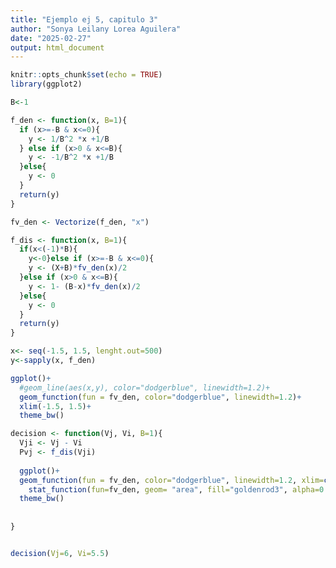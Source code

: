 ---
title: "Ejemplo ej 5, capitulo 3"
author: "Sonya Leilany Lorea Aguilera"
date: "2025-02-27"
output: html_document
---

```{r setup, include=FALSE}
knitr::opts_chunk$set(echo = TRUE)
library(ggplot2)
```

```{r}
B<-1

f_den <- function(x, B=1){
  if (x>=-B & x<=0){
    y <- 1/B^2 *x +1/B
  } else if (x>0 & x<=B){
    y <- -1/B^2 *x +1/B
  }else{
    y <- 0
  }
  return(y)
}

fv_den <- Vectorize(f_den, "x")

f_dis <- function(x, B=1){
  if(x<(-1)*B){
    y<-0}else if (x>=-B & x<=0){
    y <- (X+B)*fv_den(x)/2
  }else if (x>0 & x<=B){
    y <- 1- (B-x)*fv_den(x)/2
  }else{
    y <- 0
  }
  return(y)
}

x<- seq(-1.5, 1.5, lenght.out=500)
y<-sapply(x, f_den)

ggplot()+
  #geom_line(aes(x,y), color="dodgerblue", linewidth=1.2)+
  geom_function(fun = fv_den, color="dodgerblue", linewidth=1.2)+
  xlim(-1.5, 1.5)+
  theme_bw()


```

```{r}
decision <- function(Vj, Vi, B=1){
  Vji <- Vj - Vi
  Pvj <- f_dis(Vji)
  
  ggplot()+
  geom_function(fun = fv_den, color="dodgerblue", linewidth=1.2, xlim=c(-B-0.1, B+0.1))+
    stat_function(fun=fv_den, geom= "area", fill="goldenrod3", alpha=0.5, xlim=c(-B, Vji)) +  geom_text(aes(B/2,1/(2*B), label=paste0("Prob(Vj)=", round(Pvj,2), sep="")))+labs(title="Probabilidad de elección")+
  theme_bw()
  
  
}


decision(Vj=6, Vi=5.5)
```

